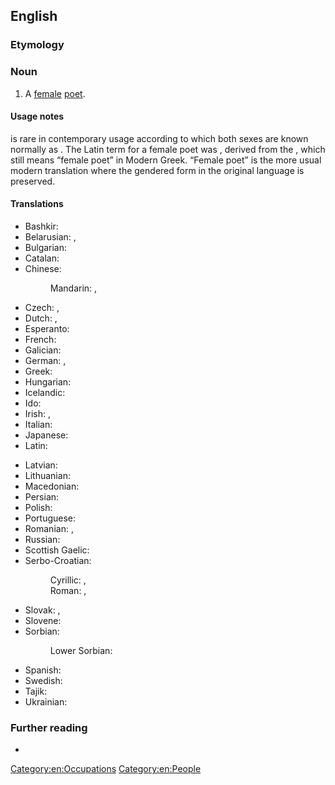 ==English==

===Etymology===
{{suffix|lang=en|poet|ess}}

===Noun===
{{en-noun|es}}

# {{lb|en|dated}} A [[female]] [[poet]].

====Usage notes====
{{m|en|poetess|Poetess}} is rare in contemporary usage according to which both sexes are known normally as {{m|en|poet|poets}}. The Latin term for a female poet was {{m|la|poētria}}, derived from the {{cog|grc|ποιήτρια}}, which still means “female poet” in Modern Greek. “Female poet” is the more usual modern translation where the gendered form in the original language is preserved.

====Translations====
{{trans-top|female poet}}
* Bashkir: {{t|ba|шағирә|sc=Cyrl}}
* Belarusian: {{t|be|паэ́тка|f|sc=Cyrl}}, {{t|be|паэтэ́са|m|sc=Cyrl}}
* Bulgarian: {{t|bg|поете́са|f|sc=Cyrl}}
* Catalan: {{t+|ca|poetessa|f}}
* Chinese:
*: Mandarin: {{t|cmn|女詩人|sc=Hani}}, {{t|cmn|女诗人|tr=nǚshīrén|sc=Hani}}
* Czech: {{t+|cs|básnířka|f}}, {{t+|cs|poetka|f}}
* Dutch: {{t+|nl|dichteres|f}}, {{t|nl|poëte|f}}
* Esperanto: {{t|eo|poetino}}
* French: {{t+|fr|poétesse|f}}
* Galician: {{t+|gl|poetisa|f}}
* German: {{t+|de|Dichterin|f}}, {{t|de|Poetin|f}}
* Greek: {{t+|el|ποιήτρια|f}}
* Hungarian: {{t+|hu|költőnő}}
* Icelandic: {{t|is|skáldkona|f}}
* Ido: {{t|io|poetino}}
* Irish: {{t|ga|banfhile|m}}, {{t|ga|file mná|m}}
* Italian: {{t+|it|poetessa|f}}
* Japanese: {{t|ja|女流詩人|tr=じょりゅうしじん, joryūshijin|sc=Jpan}}
* Latin: {{t|la|poētria|f}}
{{trans-mid}}
* Latvian: {{t|lv|dzejniece|f}}
* Lithuanian: {{t|lt|poetė|f}}
* Macedonian: {{t|mk|поете́са|f|sc=Cyrl}}
* Persian: {{t+|fa|شاعره|tr=šâ'ere|sc=fa-Arab}}
* Polish: {{t+|pl|poetka|f}}
* Portuguese: {{t+|pt|poetisa|f}}
* Romanian: {{t+|ro|poetă|f}}, {{t+|ro|poetesă|f}}
* Russian: {{t+|ru|поэте́сса|f|tr=poetɛ́ssa}}
* Scottish Gaelic: {{t|gd|bana-bhàrd|f}}
* Serbo-Croatian:
*: Cyrillic: {{t|sh|песникиња|f}}, {{t|sh|пјесникиња|f}}
*: Roman: {{t|sh|pesnikinja|f}}, {{t+|sh|pjesnikinja|f}}
* Slovak: {{t|sk|básnička|f}}, {{t|sk|poetka|f}}
* Slovene: {{t|sl|pesnica|f}}
* Sorbian:
*: Lower Sorbian: {{t|dsb|basnikarka|f}}
* Spanish: {{t+|es|poetisa|f}}
* Swedish: {{t+|sv|poetissa}}
* Tajik: {{t+|tg|шоира|sc=Cyrl}}
* Ukrainian: {{t|uk|поете́са|f|sc=Cyrl}}
{{trans-bottom}}

===Further reading===
* {{pedia}}

[[Category:en:Occupations]]
[[Category:en:People]]